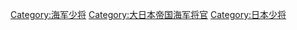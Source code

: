 [[Category:海军少将|Category:海军少将]]
[[Category:大日本帝国海军将官|Category:大日本帝国海军将官]]
[[Category:日本少将|Category:日本少将]]